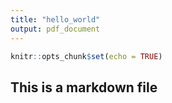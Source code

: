 ```yaml
---
title: "hello_world"
output: pdf_document
---
```


```r
knitr::opts_chunk$set(echo = TRUE)
```


## This is a markdown file  